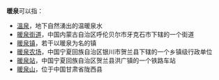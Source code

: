 '''暖泉'''可以指：

*[[溫泉|溫泉]]，地下自然湧出的温暖泉水
*[[暖泉街道|暖泉街道]]，中国内蒙古自治区呼伦贝尔市牙克石市下辖的一个街道
*[[暖泉镇|暖泉镇]]，若干以暖泉为名的镇
*[[暖泉农场|暖泉农场]]，中国宁夏回族自治区银川市贺兰县下辖的一个乡镇级行政单位
*[[暖泉站|暖泉站]]，中国宁夏回族自治区贺兰县洪广镇的一个铁路车站
*[[暖泉山|暖泉山]]，位于中国甘肃省陇西县

{{Disambig|Cat=二字消歧义}}